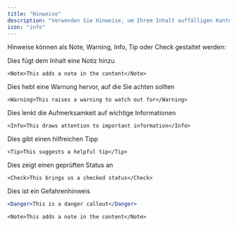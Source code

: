 ```yaml
---
title: "Hinweise"
description: "Verwenden Sie Hinweise, um Ihrem Inhalt auffälligen Kontext hinzuzufügen"
icon: "info"
---
```


Hinweise können als Note, Warning, Info, Tip oder Check gestaltet werden:

<Note>Dies fügt dem Inhalt eine Notiz hinzu</Note>

```mdx
<Note>This adds a note in the content</Note>
```

<Warning>Dies hebt eine Warnung hervor, auf die Sie achten sollten</Warning>

```mdx
<Warning>This raises a warning to watch out for</Warning>
```

<Info>Dies lenkt die Aufmerksamkeit auf wichtige Informationen</Info>

```mdx
<Info>This draws attention to important information</Info>
```

<Tip>Dies gibt einen hilfreichen Tipp</Tip>

```mdx
<Tip>This suggests a helpful tip</Tip>
```

<Check>Dies zeigt einen geprüften Status an</Check>

```mdx
<Check>This brings us a checked status</Check>
```

<Danger>Dies ist ein Gefahrenhinweis</Danger>

```jsx
<Danger>This is a danger callout</Danger>
```

<RequestExample>

```mdx Callout Example
<Note>This adds a note in the content</Note>
```

</RequestExample>
